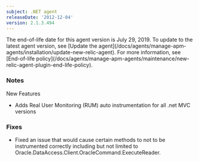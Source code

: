 ```yaml
---
subject: .NET agent
releaseDate: '2012-12-04'
version: 2.1.3.494
---
```


<Callout variant="important">
  The end-of-life date for this agent version is July 29, 2019. To update to the latest agent version, see [Update the agent](/docs/agents/manage-apm-agents/installation/update-new-relic-agent). For more information, see [End-of-life policy](/docs/agents/manage-apm-agents/maintenance/new-relic-agent-plugin-end-life-policy).
</Callout>

### Notes

New Features

* Adds Real User Monitoring (RUM) auto instrumentation for all .net MVC versions

### Fixes

* Fixed an issue that would cause certain methods to not to be instrumented correctly including but not limited to Oracle.DataAccess.Client.OracleCommand.ExecuteReader.
